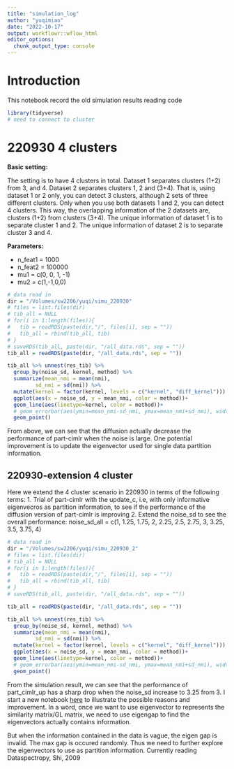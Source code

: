 ```yaml
---
title: "simulation_log"
author: "yuqimiao"
date: "2022-10-17"
output: workflowr::wflow_html
editor_options:
  chunk_output_type: console
---
```


# Introduction

This notebook record the old simulation results reading code

```r
library(tidyverse)
# need to connect to cluster
```

# 220930 4 clusters

**Basic setting: **

The setting is to have 4 clusters in total. Dataset 1 separates clusters (1+2) from 3, and 4. Dataset 2 separates clusters 1, 2 and (3+4). That is, using dataset 1 or 2 only, you can detect 3 clusters, although 2 sets of three different clusters. Only when you use both datasets 1 and 2, you can detect 4 clusters. This way, the overlapping information of the 2 datasets are, clusters (1+2) from clusters (3+4). The unique information of dataset 1 is to separate cluster 1 and 2. The unique information of dataset 2 is to separate cluster 3 and 4.

**Parameters: **

* n_feat1 = 1000
* n_feat2 = 100000
* mu1 = c(0, 0, 1, -1)
* mu2 = c(1,-1,0,0)

```r
# data read in
dir = "/Volumes/sw2206/yuqi/simu_220930"
# files = list.files(dir)
# tib_all = NULL
# for(i in 1:length(files)){
#   tib = readRDS(paste(dir,"/", files[i], sep = ""))
#   tib_all = rbind(tib_all, tib)
# }
# saveRDS(tib_all, paste(dir, "/all_data.rds", sep = ""))
tib_all = readRDS(paste(dir, "/all_data.rds", sep = ""))

tib_all %>% unnest(res_tib) %>% 
  group_by(noise_sd, kernel, method) %>% 
  summarize(mean_nmi = mean(nmi),
         sd_nmi = sd(nmi)) %>% 
  mutate(kernel = factor(kernel, levels = c("kernel", "diff_kernel"))) %>% 
  ggplot(aes(x = noise_sd, y = mean_nmi, color = method))+
  geom_line(aes(linetype=kernel, color = method))+
  # geom_errorbar(aes(ymin=mean_nmi-sd_nmi, ymax=mean_nmi+sd_nmi), width=.2)
  geom_point()
```

From above, we can see that the diffusion actually decrease the performance of part-cimlr when the noise is large. One potential improvement is to update the eigenvector used for single data partition information. 

## 220930-extension 4 cluster

Here we extend the 4 cluster scenario in 220930 in terms of the following terms:
1. Trial of part-cimlr with the update_c, i.e, with only informative eigenvecros as partition information, to see if the performance of the diffusion version of part-cimlr is improving
2. Extend the noise_sd to see the overall performance: noise_sd_all = c(1, 1.25, 1.75, 2, 2.25, 2.5, 2.75, 3, 3.25, 3.5, 3.75, 4)

```r
# data read in
dir = "/Volumes/sw2206/yuqi/simu_220930_2"
# files = list.files(dir)
# tib_all = NULL
# for(i in 1:length(files)){
#   tib = readRDS(paste(dir,"/", files[i], sep = ""))
#   tib_all = rbind(tib_all, tib)
# }
# saveRDS(tib_all, paste(dir, "/all_data.rds", sep = ""))

tib_all = readRDS(paste(dir, "/all_data.rds", sep = ""))

tib_all %>% unnest(res_tib) %>% 
  group_by(noise_sd, kernel, method) %>% 
  summarize(mean_nmi = mean(nmi),
         sd_nmi = sd(nmi)) %>% 
  mutate(kernel = factor(kernel, levels = c("kernel", "diff_kernel"))) %>% 
  ggplot(aes(x = noise_sd, y = mean_nmi, color = method))+
  geom_line(aes(linetype=kernel, color = method))+
  # geom_errorbar(aes(ymin=mean_nmi-sd_nmi, ymax=mean_nmi+sd_nmi), width=.2)
  geom_point()
```

From the simulation result, we can see that the performance of part_cimlr_up has a sharp drop when the noise_sd increase to 3.25 from 3. I start a new notebook [here](choose_eigenvec_number.html) to illustrate the possible reasons and improvement. In a word, once we want to use eigenvector to represents the similarity matrix/GL matrix, we need to use eigengap to find the eigenvectors actually contains information. 

But when the information contained in the data is vague, the eigen gap is invalid. The max gap is occured randomly. Thus we need to further explore the eigenvectors to use as partition information. Currently reading Dataspectropy, Shi, 2009

```r

```

